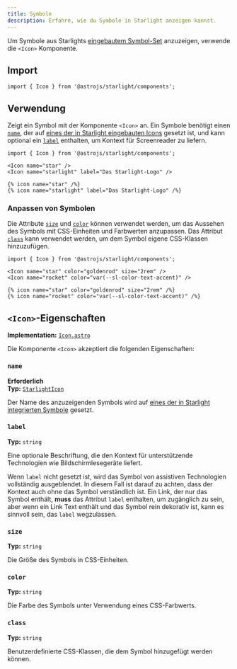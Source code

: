 ```yaml
---
title: Symbole
description: Erfahre, wie du Symbole in Starlight anzeigen kannst.
---
```



Um Symbole aus Starlights [eingebautem Symbol-Set](/de/reference/icons/#alle-symbole) anzuzeigen, verwende die `<Icon>` Komponente.


<Preview>

<Icon
	slot="preview"
	name="open-book"
	color="var(--sl-color-text-accent)"
	size="4rem"
/>

</Preview>

## Import

```tsx
import { Icon } from '@astrojs/starlight/components';
```

## Verwendung

Zeigt ein Symbol mit der Komponente `<Icon>` an.
Ein Symbole benötigt einen [`name`](#name), der auf [eines der in Starlight eingebauten Icons](/de/reference/icons/#alle-symbole) gesetzt ist, und kann optional ein [`label`](#label) enthalten, um Kontext für Screenreader zu liefern.

<Preview>

```mdx
import { Icon } from '@astrojs/starlight/components';

<Icon name="star" />
<Icon name="starlight" label="Das Starlight-Logo" />
```

<Fragment slot="markdoc">

```markdoc
{% icon name="star" /%}
{% icon name="starlight" label="Das Starlight-Logo" /%}
```

</Fragment>

<Fragment slot="preview">
	<Icon name="star" />
	<Icon name="starlight" label="Das Starlight-Logo" />
</Fragment>

</Preview>

### Anpassen von Symbolen

Die Attribute [`size`](#size) und [`color`](#color) können verwendet werden, um das Aussehen des Symbols mit CSS-Einheiten und Farbwerten anzupassen.
Das Attribut [`class`](#class) kann verwendet werden, um dem Symbol eigene CSS-Klassen hinzuzufügen.

<Preview>

```mdx
import { Icon } from '@astrojs/starlight/components';

<Icon name="star" color="goldenrod" size="2rem" />
<Icon name="rocket" color="var(--sl-color-text-accent)" />
```

<Fragment slot="markdoc">

```markdoc
{% icon name="star" color="goldenrod" size="2rem" /%}
{% icon name="rocket" color="var(--sl-color-text-accent)" /%}
```

</Fragment>

<Fragment slot="preview">
	<Icon name="star" color="goldenrod" size="2rem" />
	<Icon name="rocket" color="var(--sl-color-text-accent)" />
</Fragment>

</Preview>

## `<Icon>`-Eigenschaften

**Implementation:** [`Icon.astro`](https://github.com/withastro/starlight/blob/main/packages/starlight/user-components/Icon.astro)

Die Komponente `<Icon>` akzeptiert die folgenden Eigenschaften:

### `name`

**Erforderlich**  
**Typ:** [`StarlightIcon`](/de/reference/icons/#starlighticon-typ)

Der Name des anzuzeigenden Symbols wird auf [eines der in Starlight integrierten Symbole](/de/reference/icons/#alle-symbole) gesetzt.

### `label`

**Typ:** `string`

Eine optionale Beschriftung, die den Kontext für unterstützende Technologien wie Bildschirm&shy;lesegeräte liefert.

Wenn `label` nicht gesetzt ist, wird das Symbol von assistiven Technologien vollständig ausgeblendet.
In diesem Fall ist darauf zu achten, dass der Kontext auch ohne das Symbol verständlich ist.
Ein Link, der nur das Symbol enthält, **muss** das Attribut `label` enthalten, um zugänglich zu sein, aber wenn ein Link Text enthält und das Symbol rein dekorativ ist, kann es sinnvoll sein, das `label` wegzulassen.

### `size`

**Typ:** `string`

Die Größe des Symbols in CSS-Einheiten.

### `color`

**Typ:** `string`

Die Farbe des Symbols unter Verwendung eines CSS-Farbwerts.

### `class`

**Typ:** `string`

Benutzerdefinierte CSS-Klassen, die dem Symbol hinzugefügt werden können.
